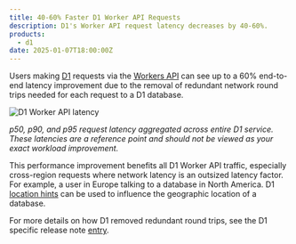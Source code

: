 ```yaml
---
title: 40-60% Faster D1 Worker API Requests
description: D1's Worker API request latency decreases by 40-60%.
products:
  - d1
date: 2025-01-07T18:00:00Z
---
```


Users making [D1](/d1/) requests via the [Workers API](/d1/worker-api/) can see up to a 60% end-to-end latency improvement due to the removal of redundant network round trips needed for each request to a D1 database.

![D1 Worker API latency](public/images/d1/faster-d1-worker-api.png)

*p50, p90, and p95 request latency aggregated across entire D1 service. These latencies are a reference point and should not be viewed as your exact workload improvement.*

This performance improvement benefits all D1 Worker API traffic, especially cross-region requests where network latency is an outsized latency factor. For example, a user in Europe talking to a database in North America. D1 [location hints](/d1/configuration/data-location/#provide-a-location-hint) can be used to influence the geographic location of a database.

For more details on how D1 removed redundant round trips, see the D1 specific release note [entry](/d1/platform/release-notes/#2025-01-07).
